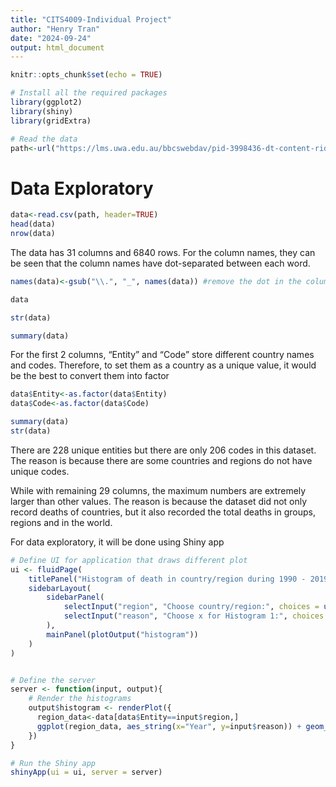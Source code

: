 ```yaml
---
title: "CITS4009-Individual Project"
author: "Henry Tran"
date: "2024-09-24"
output: html_document
---
```


```r
knitr::opts_chunk$set(echo = TRUE)
```

```r
# Install all the required packages
library(ggplot2)
library(shiny)
library(gridExtra)
```

```r
# Read the data
path<-url("https://lms.uwa.edu.au/bbcswebdav/pid-3998436-dt-content-rid-47695412_1/courses/CITS4009_SEM-2_2024/Countries%20and%20death%20causes.csv")
```

# Data Exploratory
```r
data<-read.csv(path, header=TRUE)
head(data)
nrow(data)
```
The data has 31 columns and 6840 rows. For the column names, they can be seen that the column names have dot-separated between each word.

```r
names(data)<-gsub("\\.", "_", names(data)) #remove the dot in the column names

data
```

```r
str(data)
```
```r
summary(data)
```
For the first 2 columns, "Entity" and "Code" store different country names and codes. Therefore, to set them as a country as a unique value, it would be the best to convert them into factor

```r
data$Entity<-as.factor(data$Entity)
data$Code<-as.factor(data$Code)

summary(data)
str(data)
```
There are 228 unique entities but there are only 206 codes in this dataset. The reason is because there are some countries and regions do not have unique codes.

While with remaining 29 columns, the maximum numbers are extremely larger than other values. The reason is because the dataset did not only record deaths of countries, but it also recorded the total deaths in groups, regions and in the world. 

For data exploratory, it will be done using Shiny app

```r
# Define UI for application that draws different plot
ui <- fluidPage(
    titlePanel("Histogram of death in country/region during 1990 - 2019"),
    sidebarLayout(
        sidebarPanel(
            selectInput("region", "Choose country/region:", choices = unique(data$Entity)),
            selectInput("reason", "Choose x for Histogram 1:", choices = names(data)[4:31])
        ),
        mainPanel(plotOutput("histogram"))
    )
)


# Define the server
server <- function(input, output){
    # Render the histograms
    output$histogram <- renderPlot({
      region_data<-data[data$Entity==input$region,]
      ggplot(region_data, aes_string(x="Year", y=input$reason)) + geom_line(color="blue") + labs(x="Year", y = input$reason)    
    })
}

# Run the Shiny app
shinyApp(ui = ui, server = server)
```





